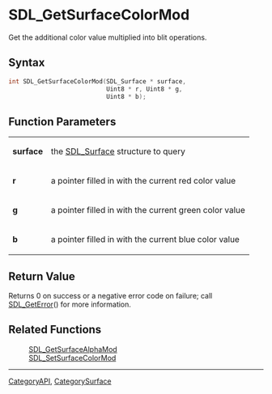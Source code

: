 = SDL_GetSurfaceColorMod =

Get the additional color value multiplied into blit operations.

== Syntax ==

<syntaxhighlight lang='c'>
int SDL_GetSurfaceColorMod(SDL_Surface * surface,
                           Uint8 * r, Uint8 * g,
                           Uint8 * b);
</syntaxhighlight>

== Function Parameters ==

{|
|'''surface'''
|the [[SDL_Surface]] structure to query
|-
|'''r'''
|a pointer filled in with the current red color value
|-
|'''g'''
|a pointer filled in with the current green color value
|-
|'''b'''
|a pointer filled in with the current blue color value
|}

== Return Value ==

Returns 0 on success or a negative error code on failure; call
[[SDL_GetError]]() for more information.

== Related Functions ==

:[[SDL_GetSurfaceAlphaMod]]
:[[SDL_SetSurfaceColorMod]]

----
[[CategoryAPI]], [[CategorySurface]]


